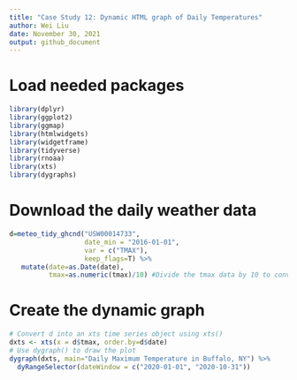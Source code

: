 ```yaml
---
title: "Case Study 12: Dynamic HTML graph of Daily Temperatures"
author: Wei Liu
date: November 30, 2021
output: github_document
---
```


# Load needed packages

```r
library(dplyr)
library(ggplot2)
library(ggmap)
library(htmlwidgets)
library(widgetframe)
library(tidyverse)
library(rnoaa)
library(xts)
library(dygraphs)
```

# Download the daily weather data

```r
d=meteo_tidy_ghcnd("USW00014733",
                   date_min = "2016-01-01", 
                   var = c("TMAX"),
                   keep_flags=T) %>% 
   mutate(date=as.Date(date),
          tmax=as.numeric(tmax)/10) #Divide the tmax data by 10 to convert to degrees.
```

# Create the dynamic graph

```r
# Convert d into an xts time series object using xts()
dxts <- xts(x = d$tmax, order.by=d$date)
# Use dygraph() to draw the plot
dygraph(dxts, main="Daily Maximum Temperature in Buffalo, NY") %>%
  dyRangeSelector(dateWindow = c("2020-01-01", "2020-10-31")) 
```